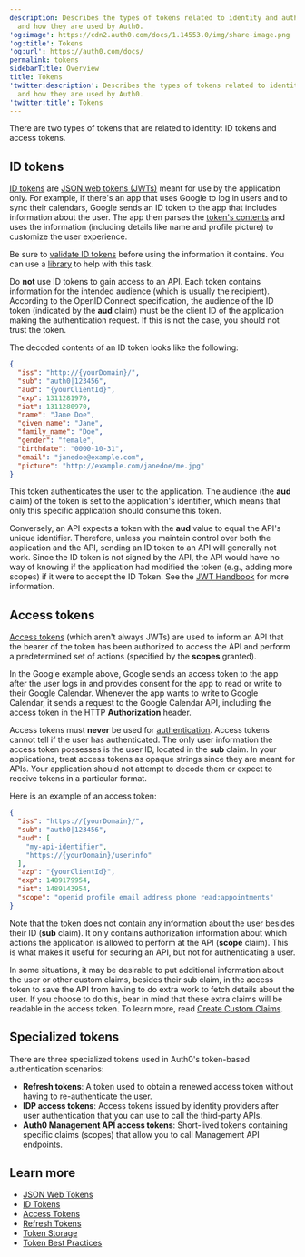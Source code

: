 ```yaml
---
description: Describes the types of tokens related to identity and authentication
  and how they are used by Auth0.
'og:image': https://cdn2.auth0.com/docs/1.14553.0/img/share-image.png
'og:title': Tokens
'og:url': https://auth0.com/docs/
permalink: tokens
sidebarTitle: Overview
title: Tokens
'twitter:description': Describes the types of tokens related to identity and authentication
  and how they are used by Auth0.
'twitter:title': Tokens
---
```

There are two types of tokens that are related to identity: <Tooltip tip="ID Token: Credential meant for the client itself, rather than for accessing a resource." cta="View Glossary" href="/docs/glossary?term=ID+tokens">ID tokens</Tooltip> and <Tooltip tip="ID Token: Credential meant for the client itself, rather than for accessing a resource." cta="View Glossary" href="/docs/glossary?term=access+tokens">access tokens</Tooltip>.

## ID tokens

[ID tokens](/docs/secure/tokens/id-tokens) are [JSON web tokens (JWTs)](/docs/secure/tokens/json-web-tokens) meant for use by the application only. For example, if there's an app that uses Google to log in users and to sync their calendars, Google sends an ID token to the app that includes information about the user. The app then parses the [token's contents](https://openid.net/specs/openid-connect-core-1_0.html#StandardClaims) and uses the information (including details like name and profile picture) to customize the user experience.

<Callout icon="file-lines" color="#0EA5E9" iconType="regular">

Be sure to [validate ID tokens](/docs/secure/tokens/id-tokens/validate-id-tokens) before using the information it contains. You can use a [library](https://jwt.io/#libraries-io) to help with this task.

</Callout>

Do **not** use ID tokens to gain access to an API. Each token contains information for the intended <Tooltip tip="Audience: Unique identifier of the audience for an issued token. Named aud in a token, its value contains the ID of either an application (Client ID) for an ID Token or an API (API Identifier) for an Access Token." cta="View Glossary" href="/docs/glossary?term=audience">audience</Tooltip> (which is usually the recipient). According to the <Tooltip tip="Audience: Unique identifier of the audience for an issued token. Named aud in a token, its value contains the ID of either an application (Client ID) for an ID Token or an API (API Identifier) for an Access Token." cta="View Glossary" href="/docs/glossary?term=OpenID">OpenID</Tooltip> Connect specification, the audience of the ID token (indicated by the **aud** claim) must be the <Tooltip tip="Client ID: Identification value given to your registered resource from Auth0." cta="View Glossary" href="/docs/glossary?term=client+ID">client ID</Tooltip> of the application making the authentication request. If this is not the case, you should not trust the token.

The decoded contents of an ID token looks like the following:

```json lines
{
  "iss": "http://{yourDomain}/",
  "sub": "auth0|123456",
  "aud": "{yourClientId}",
  "exp": 1311281970,
  "iat": 1311280970,
  "name": "Jane Doe",
  "given_name": "Jane",
  "family_name": "Doe",
  "gender": "female",
  "birthdate": "0000-10-31",
  "email": "janedoe@example.com",
  "picture": "http://example.com/janedoe/me.jpg"
}
```






This token authenticates the user to the application. The audience (the **aud** claim) of the token is set to the application's identifier, which means that only this specific application should consume this token.

Conversely, an API expects a token with the **aud** value to equal the API's unique identifier. Therefore, unless you maintain control over both the application and the API, sending an ID token to an API will generally not work. Since the ID token is not signed by the API, the API would have no way of knowing if the application had modified the token (e.g., adding more scopes) if it were to accept the ID Token. See the [JWT Handbook](https://auth0.com/resources/ebooks/jwt-handbook) for more information.

## Access tokens

[Access tokens](/docs/secure/tokens/access-tokens) (which aren't always <Tooltip tip="JSON Web Token (JWT): Standard ID Token format (and often Access Token format) used to represent claims securely between two parties." cta="View Glossary" href="/docs/glossary?term=JWTs">JWTs</Tooltip>) are used to inform an API that the bearer of the token has been authorized to access the API and perform a predetermined set of actions (specified by the **scopes** granted).

In the Google example above, Google sends an access token to the app after the user logs in and provides consent for the app to read or write to their Google Calendar. Whenever the app wants to write to Google Calendar, it sends a request to the Google Calendar API, including the access token in the HTTP **Authorization** header.

Access tokens must **never** be used for [authentication](/docs/authenticate). Access tokens cannot tell if the user has authenticated. The only user information the access token possesses is the user ID, located in the **sub** claim. In your applications, treat access tokens as opaque strings since they are meant for APIs. Your application should not attempt to decode them or expect to receive tokens in a particular format.

Here is an example of an access token:

```json lines
{
  "iss": "https://{yourDomain}/",
  "sub": "auth0|123456",
  "aud": [
    "my-api-identifier",
    "https://{yourDomain}/userinfo"
  ],
  "azp": "{yourClientId}",
  "exp": 1489179954,
  "iat": 1489143954,
  "scope": "openid profile email address phone read:appointments"
}
```






Note that the token does not contain any information about the user besides their ID (**sub** claim). It only contains authorization information about which actions the application is allowed to perform at the API (**scope** claim). This is what makes it useful for securing an API, but not for authenticating a user.

In some situations, it may be desirable to put additional information about the user or other custom claims, besides their sub claim, in the access token to save the API from having to do extra work to fetch details about the user. If you choose to do this, bear in mind that these extra claims will be readable in the access token. To learn more, read [Create Custom Claims](/docs/secure/tokens/json-web-tokens/create-custom-claims).

## Specialized tokens

There are three specialized tokens used in Auth0's token-based authentication scenarios:

* **<Tooltip tip="Refresh Token: Token used to obtain a renewed Access Token without forcing users to log in again." cta="View Glossary" href="/docs/glossary?term=Refresh+tokens">Refresh tokens</Tooltip>**: A token used to obtain a renewed access token without having to re-authenticate the user.
* **<Tooltip tip="Identity Provider (IdP): Service that stores and manages digital identities." cta="View Glossary" href="/docs/glossary?term=IDP">IDP</Tooltip> access tokens**: Access tokens issued by identity providers after user authentication that you can use to call the third-party APIs.
* **Auth0 <Tooltip tip="Management API: A product to allow customers to perform administrative tasks." cta="View Glossary" href="/docs/glossary?term=Management+API">Management API</Tooltip> access tokens**: Short-lived tokens containing specific claims (scopes) that allow you to call Management API endpoints.

## Learn more

* [JSON Web Tokens](/docs/secure/tokens/json-web-tokens)
* [ID Tokens](/docs/secure/tokens/id-tokens)
* [Access Tokens](/docs/secure/tokens/access-tokens)
* [Refresh Tokens](/docs/secure/tokens/refresh-tokens)
* [Token Storage](/docs/secure/security-guidance/data-security/token-storage)
* [Token Best Practices](/docs/secure/tokens/token-best-practices)